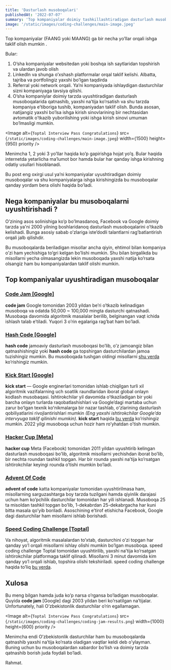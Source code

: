 ```yaml
---
title: 'Dasturlash musoboqalari'
publishedAt: '2022-07-07'
summary: 'Top kompaniyalar doimiy tashkillashtiradigan dasturlash musoboqalari'
image: '/static/images/coding-challenges/main-image.jpeg'
---
```


Top kompaniyalar (FAANG yoki MAANG) ga bir necha yo’llar orqali ishga taklif olish mumkin .

Bular:

1. O’sha kompaniyalar websitedan yoki boshqa ish saytlaridan topshirish va ulardan javob olish
2. LinkedIn va shunga o’xshash platformalar orqal taklif kelishi. Albatta, tajriba va portfolingiz yaxshi bo’lgan taqdirda
3. Referral yoki network orqali. Ya’ni kompaniyada ishlaydigan dasturchilar sizni kompaniyaga tavsiya qilishi.
4. O’sha kompaniylar doimiy tarzda uyushtiradigan dasturlash musoboqalarida qatnashib, yaxshi na’tija ko’rsatish va shu tarzda kompaniya e’tiboriga tushib, kompaniyadan taklif olish. Bunda asosan, natijangiz yaxshi bo’lsa ishga kirish sinovlarining bir nechtasidan avtomatik o’tkazib yuborilishing yoki ishga kirish sinovi umuman bo’lmasligi mumkin.

<Image
  alt={`Toptal Interview Pass Congratulations`}
  src={`/static/images/coding-challenges/main-image.jpeg`}
  width={1500}
  height={950}
  priority
/>

Menimcha 1, 2 yoki 3 yo’llar haqida ko’p gapirishga hojat yo’q. Bular haqida internetda yetarlicha ma’lumot bor hamda bular har qanday ishga kirishning odatiy usullari hisoblanadi.

Bu post eng oxirgi usul ya’ni kompaniyalar uyushtiradigan doimiy musoboqalar va shu kompaniyalarga ishga kirishingizda bu musoboqalar qanday yordam bera olishi haqida bo’ladi.

## Nega kompaniyalar bu musoboqalarni uyushtirishadi ?

O’zining asos solinishiga ko’p bo’lmasdanoq, Facebook va Google doimiy tarzda ya'ni 2000 yilning boshlaridanoq dasturlash musoboqalarini o’tkazib kelishadi. Bunga asosiy sabab o’zlariga iste’dodli talantlarni rag’batlantirish orqali jalb qilishdir.

Bu musoboqalarda beriladigan misollar ancha qiyin, ehtimol bilan kompaniya o’zi ham yechishiga to’gri kelgan bo’lishi mumkin. Shu bilan birgalikda bu misollarni yecha olmasangizda lekin musoboqada yaxshi natija ko’rsata olsangiz ham bu kompaniyalardan taklif olishi mumkin.

## Top kompaniyalar uyushtiradigan musoboqalar

### [Code Jam [Google]](https://codingcompetitions.withgoogle.com/codejam)

**code jam** Google tomonidan 2003 yildan be’ri o’tkazib kelinadigan musoboqa va odatda 50,000 ~ 100,000 mingta dasturchi qatnashadi. Musobaqa davomida algoritmik masalalar berilib, belginangan vaqt ichida ishlash talab e’tiladi. Yuqori 3 o’rin egalariga rag’bat ham bo’ladi.

### [Hash Code [Google]](https://codingcompetitions.withgoogle.com/hashcode)

**hash code** jamoaviy dasturlash musoboqasi bo’lib, o’z jamoangiz bilan qatnashishingiz yoki **hash code** ga topshirgan dasturchilardan jamoa tuzishingiz mumkin. Bu musoboqada tushgan oldingi misollarni [shu yerda](https://codingcompetitions.withgoogle.com/hashcode/archive) ko’rishingiz mumkin.

### [Kick Start [Google]](https://codingcompetitions.withgoogle.com/kickstart)

**kick start** — Google enginerlari tomonidan ishlab chiqilgan turli xil algoritmik vazifalarning uch soatlik raundlaridan iborat global onlayn kodlash musobaqasi. Ishtirokchilar yil davomida oʻtkaziladigan bir yoki barcha onlayn turlarda raqobatlashishlari va Google’dagi martaba uchun zarur boʻlgan texnik koʻnikmalarga bir nazar tashlab, oʻzlarining dasturlash qobiliyatlarini rivojlantirishlari mumkin _(Eng yaxshi ishtirokchilar Google’da intervyuga taklif qilinishi mumkin)_. **kick start** haqida [bu yerda](https://www.youtube.com/watch?v=cMHY4UouGCk&list=PLllx_3tLoo4csmLveWHpjcRTXVMCcvvmc&index=9) ko’rishingiz mumkin. 2022 yilgi musoboqa uchun hozir ham ro’yhatdan o’tish mumkin.

### [Hacker Cup [Meta]](https://www.facebook.com/codingcompetitions/hacker-cup)

**hacker cup** Meta (Facebook) tomonidan 2011 yildan uyushtirib kelingan dasturlash musoboqasi bo’lib, algoritmik misollarni yechishdan iborat bo’lib, bir nechta roundan tashkil topgan. Har bir rounda yaxshi na’tija ko’rsatgan ishtirokchilar keyingi rounda o’tishi mumkin bo’ladi.

### [Advent Of Code](https://adventofcode.com/)

**advent of code** katta kompaniyalar tomonidan uyushtirilmasa ham, misollarning sarguzashtarga boy tarzda tuzilgani hamda qiyinlik darajasi uchun ham ko’pchilik dasturchilar tomonidan har yili ishlanadi. Musoboqa 25 ta misoldan tashkil topgan bo’lib, 1-dekabrdan 25-dekabrgacha har kuni bitta masala qo’yib boriladi. Asoschining e’tirof etishicha Facebook, Google dagi dasturchilar ham misollarni ishlab borishadi.

### [Speed Coding Challenge [Toptal]](https://speedcoding.toptal.com/leaderboard?ch=collision-2022)

Va nihoyat, algoritmik masalalardan to’xtab, dasturchini o’zi topgan har qanday yo’l orqali misollarni ishlay olishi mumkin bo’lgan musoboqa. speed coding challenge Toptal tomonidan uyushtirilib, yaxshi na’tija ko’rsatgan ishtirokchilar platformaga taklif qilinadi. Misollarni 3 minut davomida kim qanday yo’l orqali ishlab, topshira olishi tekshiriladi. speed coding challenge haqida to’liq [bu yerda](https://www.atabekov.com/blog/toptal-speed-coding-challenge-2021).

## Xulosa

Bu meng bilgan hamda juda ko’p narsa o’rgansa bo’ladigan musoboqalar. Quyida **code jam** [Google] dagi 2003 yildan beri ko’rsatilgan na’tijalar. Unfortunately, hali O’zbekistonlik dasturchilar o’rin egallamagan.

<Image
  alt={`Toptal Interview Pass Congratulations`}
  src={`/static/images/coding-challenges/coding-jam-results.png`}
  width={1000}
  height={600}
  priority
/>

Menimcha endi O’zbekistonlik dasturchilar ham bu musoboqalarda qatnashib yaxshi na’tija ko’rsata oladigan vaqtlar keldi deb o’ylayman. Buning uchun bu musoboqalardan xabardor bo’lish va doimiy tarzda qatnashib borish juda foydali bo’ladi.

Rahmat.

